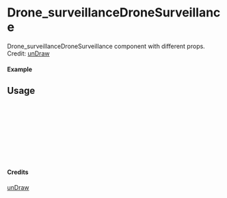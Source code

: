 
<Meta of={Drone_surveillanceDroneSurveillance} title="unDraw/Drone_surveillanceDroneSurveillance" />

# Drone_surveillanceDroneSurveillance

Drone_surveillanceDroneSurveillance component with different props.
Credit: [unDraw](https://undraw.co/illustrations)

#### Example

<Canvas of={Drone_surveillanceDroneSurveillance.Primary} />

## Usage

```ts
import { Drone_surveillanceDroneSurveillance } from "yadl-ui";

const Example = () => {
  return (
      <Drone_surveillanceDroneSurveillance />
  );
};

export default Example;
```

#### Credits
[unDraw](https://undraw.co/illustrations)
